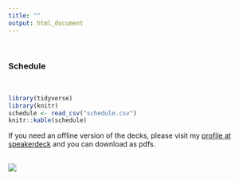 ```yaml
---
title: ""
output: html_document
---
```

<br>

### Schedule  

<br>

```r
library(tidyverse)
library(knitr)
schedule <- read_csv("schedule.csv")
knitr::kable(schedule)

```

If you need an offline version of the decks, please visit my [profile at speakerdeck](https://speakerdeck.com/cjlortie) and you can download as pdfs.

<br>
![](./hogwarts_castle.jpg)  
<br>